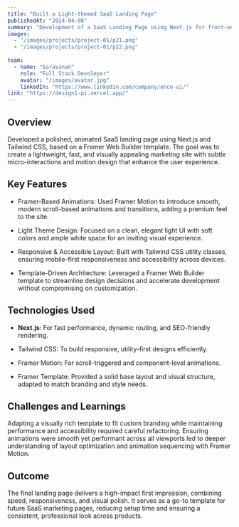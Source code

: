 ```yaml
---
title: "Built a Light-themed SaaS Landing Page"
publishedAt: "2024-04-08"
summary: "Development of a SaaS Landing Page using Next.js for front-end based on a Figma design."
images:
  - "/images/projects/project-01/p21.png"
  - "/images/projects/project-01/p22.png"
  
team:
  - name: "Saravanan"
    role: "Full Stack Devoleper"
    avatar: "/images/avatar.jpg"
    linkedIn: "https://www.linkedin.com/company/once-ui/"
link: "https://design1-pi.vercel.app/"
---
```


## Overview

Developed a polished, animated SaaS landing page using Next.js and Tailwind CSS, based on a Framer Web Builder template. The goal was to create a lightweight, fast, and visually appealing marketing site with subtle micro-interactions and motion design that enhance the user experience.

## Key Features

- Framer-Based Animations: Used Framer Motion to introduce smooth, modern scroll-based animations and transitions, adding a premium feel to the site.

- Light Theme Design: Focused on a clean, elegant light UI with soft colors and ample white space for an inviting visual experience.

- Responsive & Accessible Layout: Built with Tailwind CSS utility classes, ensuring mobile-first responsiveness and accessibility across devices.

- Template-Driven Architecture: Leveraged a Framer Web Builder template to streamline design decisions and accelerate development without compromising on customization.

## Technologies Used

- **Next.js**: For fast performance, dynamic routing, and SEO-friendly rendering.

- Tailwind CSS: To build responsive, utility-first designs efficiently.

- Framer Motion: For scroll-triggered and component-level animations.

- Framer Template: Provided a solid base layout and visual structure, adapted to match branding and style needs.

## Challenges and Learnings
Adapting a visually rich template to fit custom branding while maintaining performance and accessibility required careful refactoring. Ensuring animations were smooth yet performant across all viewports led to deeper understanding of layout optimization and animation sequencing with Framer Motion.

## Outcome
The final landing page delivers a high-impact first impression, combining speed, responsiveness, and visual polish. It serves as a go-to template for future SaaS marketing pages, reducing setup time and ensuring a consistent, professional look across products.